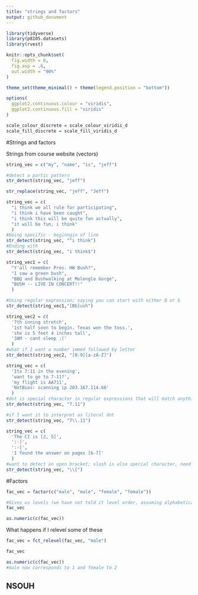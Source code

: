 ```yaml
---
title: "strings and factors"
output: github_document
---
```


```r
library(tidyverse)
library(p8105.datasets)
library(rvest)

knitr::opts_chunk$set(
  fig.width = 6, 
  fig.asp = .6,
  out.width = "90%"
)

theme_set(theme_minimal() + theme(legend.position = "bottom"))

options(
  ggplot2.continuous.colour = "viridis", 
  ggplot2.continuous.fill = "viridis"
)

scale_colour_discrete = scale_colour_viridis_d
scale_fill_discrete = scale_fill_viridis_d
```

#Strings and factors

Strings from course website (vectors)

```r
string_vec = c("my", "name", "is", "jeff")

#detect a partic pattern
str_detect(string_vec, "jeff")

str_replace(string_vec, "jeff", "Jeff")

string_vec = c(
  "i think we all rule for participating",
  "i think i have been caught",
  "i think this will be quite fun actually",
  "it will be fun, i think"
  )
#being specific - beginngin of line
str_detect(string_vec, "^i think")
#Ending with
str_detect(string_vec, "i think$")

string_vec1 = c(
  "Y'all remember Pres. HW Bush?",
  "I saw a green bush",
  "BBQ and Bushwalking at Molonglo Gorge",
  "BUSH -- LIVE IN CONCERT!!"
  )

#Using regular expression; saying you can start with either B or b
str_detect(string_vec1,"[Bb]ush")

string_vec2 = c(
  '7th inning stretch',
  '1st half soon to begin. Texas won the toss.',
  'she is 5 feet 4 inches tall',
  '3AM - cant sleep :('
  )
#what if I want a number immed followed by letter
str_detect(string_vec2, "[0-9][a-zA-Z]")

string_vec = c(
  'Its 7:11 in the evening',
  'want to go to 7-11?',
  'my flight is AA711',
  'NetBios: scanning ip 203.167.114.66'
  )
#dot is special character in regular expressions that will match anything
str_detect(string_vec, "7.11")

#if I want it to interpret as literal dot
str_detect(string_vec, "7\\.11")

string_vec = c(
  'The CI is [2, 5]',
  ':-]',
  ':-[',
  'I found the answer on pages [6-7]'
  )
#want to detect an open bracket; slash is also special character, need \\
str_detect(string_vec, "\\[")
```

#Factors 

```r
fac_vec = factor(c("male", "male", "female", "female"))

#Gives us levels (we have not told it level order, assuming alphabetical)
fac_vec

as.numeric(c(fac_vec))
```

What happens if I relevel some of these

```r
fac_vec = fct_relevel(fac_vec, "male")

fac_vec

as.numeric(c(fac_vec))
#male now corresponds to 1 and female to 2
```

## NSOUH

```r

```

